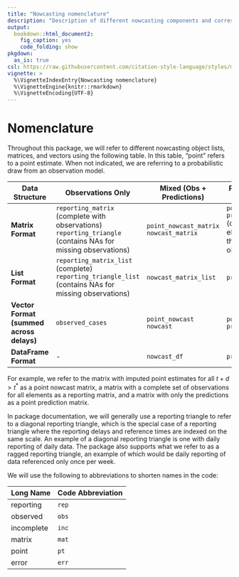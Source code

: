 ```yaml
---
title: "Nowcasting nomenclature"
description: "Description of different nowcasting components and corresponding abbreviations"
output:
  bookdown::html_document2:
    fig_caption: yes
    code_folding: show
pkgdown:
  as_is: true
csl: https://raw.githubusercontent.com/citation-style-language/styles/master/apa-numeric-superscript-brackets.csl
vignette: >
  %\VignetteIndexEntry{Nowcasting nomenclature}
  %\VignetteEngine{knitr::rmarkdown}
  %\VignetteEncoding{UTF-8}
---
```


# Nomenclature

Throughout this package, we will refer to different nowcasting object lists, matrices, and vectors using the following table.
In this table, "point" refers to a point estimate. When not indicated, we are referring to a probabilistic draw from an observation model.

| **Data Structure**                       | **Observations Only**                                                                                           | **Mixed (Obs + Predictions)**              | **Pure Predictions Only**                                                                     |
  |------------------|------------------|------------------|------------------|
  | **Matrix Format**                        | `reporting_matrix` (complete with observations)<br>`reporting_triangle` (contains NAs for missing observations) | `point_nowcast_matrix`<br>`nowcast_matrix` | `point_pred_matrix`<br>`pred_matrix` (contains NAs in elements where there were observations) |
  | **List Format**                          | `reporting_matrix_list` (complete)<br>`reporting_triangle_list` (contains NAs for missing observations)         | `nowcast_matrix_list`                      | `pred_matrix_list`                                                                            |
  | **Vector Format (summed across delays)** | `observed_cases`                                                                                                | `point_nowcast`<br>`nowcast`               | `point_pred`<br>`pred`                                                                        |
  | **DataFrame Format**                     | \-                                                                                                              | `nowcast_df`                               | `pred_df`                                                                                     |

  For example, we refer to the matrix with imputed point estimates for all $t+d>t^*$ as a point nowcast matrix, a matrix with a complete set of observations for all elements as a reporting matrix, and a matrix with only the predictions as a point prediction matrix.

In package documentation, we will generally use a reporting triangle to refer to a diagonal reporting triangle, which is the special case of a reporting triangle where the reporting delays and reference times are indexed on the same scale. An example of a diagonal reporting triangle is one with daily reporting of daily data. The package also supports what we refer to as a ragged reporting triangle, an example of which would be daily reporting of data referenced only once per week.

We will use the following to abbreviations to shorten names in the code:

  | **Long Name** | **Code Abbreviation** |
  |---------------|-----------------------|
  | reporting     | `rep`                 |
  | observed      | `obs`                 |
  | incomplete    | `inc`                 |
  | matrix        | `mat`                 |
  | point         | `pt`                  |
  | error         | `err`                 |
